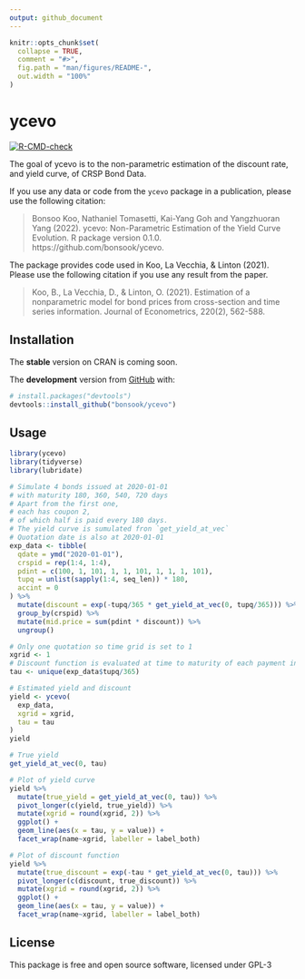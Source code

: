 ```yaml
---
output: github_document
---
```


<!-- README.md is generated from README.Rmd. Please edit that file -->
```r
knitr::opts_chunk$set(
  collapse = TRUE,
  comment = "#>",
  fig.path = "man/figures/README-",
  out.width = "100%"
)
```

# ycevo

<!-- badges: start -->
[![R-CMD-check](https://github.com/bonsook/ycevo/workflows/R-CMD-check/badge.svg)](https://github.com/bonsook/ycevo/actions)
<!-- badges: end -->

The goal of ycevo is to the non-parametric estimation of the discount rate, and yield curve, of CRSP Bond Data.

If you use any data or code from the `ycevo` package in a publication, please use the following citation:  

> Bonsoo Koo, Nathaniel Tomasetti, Kai-Yang Goh and Yangzhuoran Yang (2022). ycevo: Non-Parametric Estimation
of the Yield Curve Evolution. R package version 0.1.0. https://github.com/bonsook/ycevo. 

The package provides code used in Koo, La Vecchia, & Linton (2021). Please use the following citation if you use any result from the paper.

> Koo, B., La Vecchia, D., & Linton, O. (2021). Estimation of a nonparametric model for bond prices from cross-section and time series information. Journal of Econometrics, 220(2), 562-588.

## Installation

<!-- You can install the released version of ycevo from [CRAN](https://CRAN.R-project.org) with: -->

<!-- ``` r -->
<!-- install.packages("ycevo") -->
<!-- ``` -->
The __stable__ version on CRAN is coming soon.

The __development__ version from [GitHub](https://github.com/) with:

``` r
# install.packages("devtools")
devtools::install_github("bonsook/ycevo")
```
## Usage

```r
library(ycevo)
library(tidyverse)
library(lubridate)

# Simulate 4 bonds issued at 2020-01-01
# with maturity 180, 360, 540, 720 days
# Apart from the first one, 
# each has coupon 2, 
# of which half is paid every 180 days.
# The yield curve is sumulated fron `get_yield_at_vec`
# Quotation date is also at 2020-01-01
exp_data <- tibble(
  qdate = ymd("2020-01-01"), 
  crspid = rep(1:4, 1:4), 
  pdint = c(100, 1, 101, 1, 1, 101, 1, 1, 1, 101),
  tupq = unlist(sapply(1:4, seq_len)) * 180, 
  accint = 0
) %>% 
  mutate(discount = exp(-tupq/365 * get_yield_at_vec(0, tupq/365))) %>% 
  group_by(crspid) %>% 
  mutate(mid.price = sum(pdint * discount)) %>% 
  ungroup()

# Only one quotation so time grid is set to 1
xgrid <- 1 
# Discount function is evaluated at time to maturity of each payment in the data
tau <- unique(exp_data$tupq/365) 

# Estimated yield and discount
yield <- ycevo(
  exp_data, 
  xgrid = xgrid,
  tau = tau
)
yield 

# True yield
get_yield_at_vec(0, tau)

# Plot of yield curve
yield %>%
  mutate(true_yield = get_yield_at_vec(0, tau)) %>% 
  pivot_longer(c(yield, true_yield)) %>% 
  mutate(xgrid = round(xgrid, 2)) %>%
  ggplot() + 
  geom_line(aes(x = tau, y = value)) +
  facet_wrap(name~xgrid, labeller = label_both)

# Plot of discount function
yield %>%
  mutate(true_discount = exp(-tau * get_yield_at_vec(0, tau))) %>% 
  pivot_longer(c(discount, true_discount)) %>% 
  mutate(xgrid = round(xgrid, 2)) %>%
  ggplot() + 
  geom_line(aes(x = tau, y = value)) +
  facet_wrap(name~xgrid, labeller = label_both)
```


## License

This package is free and open source software, licensed under GPL-3
